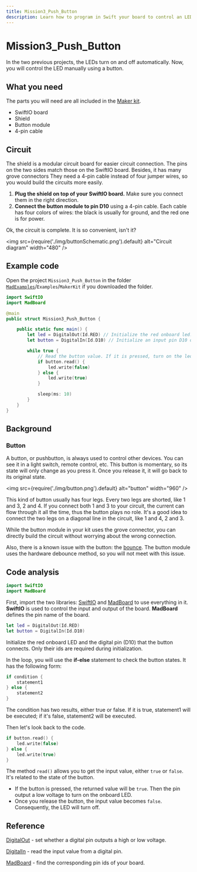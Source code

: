 ```yaml
---
title: Mission3_Push_Button
description: Learn how to program in Swift your board to control an LED using a button.
---
```


# Mission3_Push_Button

In the two previous projects, the LEDs turn on and off automatically. Now, you will control the LED manually using a button.


## What you need

The parts you will need are all included in the [Maker kit](../../hardware/maker-kit).

- SwiftIO board
- Shield
- Button module
- 4-pin cable


## Circuit

The shield is a modular circuit board for easier circuit connection. The pins on the two sides match those on the SwiftIO board. Besides, it has many grove connectors They need a 4-pin cable instead of four jumper wires, so you would build the circuits more easily.

1. **Plug the shield on top of your SwiftIO board.** Make sure you connect them in the right direction.
2. **Connect the button module to pin D10** using a 4-pin cable. Each cable has four colors of wires: the black is usually for ground, and the red one is for power.

Ok, the circuit is complete. It is so convenient, isn't it?



<img
  src={require('./img/buttonSchematic.png').default}
  alt="Circuit diagram" width="480"
/>


## Example code

Open the project `Mission3_Push_Button` in the folder [`MadExamples`](https://github.com/madmachineio/MadExamples)/`Examples`/`MakerKit` if you downloaded the folder.

```swift title="Mission3_Push_Button.swift" showLineNumbers
import SwiftIO
import MadBoard

@main
public struct Mission3_Push_Button {

    public static func main() {
        let led = DigitalOut(Id.RED) // Initialize the red onboard led.
        let button = DigitalIn(Id.D10) // Initialize an input pin D10 on board.

        while true {
            // Read the button value. If it is pressed, turn on the led.
            if button.read() {
                led.write(false)
            } else {
                led.write(true)
            }

            sleep(ms: 10)
        }
    }
}
```


<div className='row row--no-gutters'>
  <ReactPlayer
    url='https://youtu.be/0Ta5kAsnW8A'
    controls={true}
  />
</div>


## Background

### Button

A button, or pushbutton, is always used to control other devices. You can see it in a light switch, remote control, etc. This button is momentary, so its state will only change as you press it. Once you release it, it will go back to its original state.


<img
  src={require('./img/button.png').default}
  alt="button" width="960"
/>

This kind of button usually has four legs. Every two legs are shorted, like 1 and 3, 2 and 4. If you connect both 1 and 3 to your circuit, the current can flow through it all the time, thus the button plays no role. It's a good idea to connect the two legs on a diagonal line in the circuit, like 1 and 4, 2 and 3.

While the button module in your kit uses the grove connector, you can directly build the circuit without worrying about the wrong connection.

Also, there is a known issue with the button: the [bounce](../general/simpleio/debounce#debounce). The button module uses the hardware debounce method, so you will not meet with this issue.



## Code analysis

```swift
import SwiftIO
import MadBoard
```
First, import the two libraries: [SwiftIO](https://madmachineio.github.io/SwiftIO/documentation/swiftio) and [MadBoard](https://github.com/madmachineio/MadBoards/blob/main/Sources/MadBoards/SwiftIOBoard.swift) to use everything in it. **SwiftIO** is used to control the input and output of the board. **MadBoard** defines the pin name of the board.

```swift
let led = DigitalOut(Id.RED)
let button = DigitalIn(Id.D10)
```

Initialize the red onboard LED and the digital pin (D10) that the button connects. Only their ids are required during initialization.

In the loop, you will use the **if-else** statement to check the button states. It has the following form:

```swift
if condition {
    statement1
} else {
    statement2
} 
```
The condition has two results, either true or false. If it is true, statement1 will be executed; if it's false, statement2 will be executed.

Then let's look back to the code.

```swift
if button.read() {
    led.write(false)
} else {
    led.write(true)
}
```
The method `read()` allows you to get the input value, either `true` or `false`. It's related to the state of the button. 
* If the button is pressed, the returned value will be `true`. Then the pin output a low voltage to turn on the onboard LED. 
* Once you release the button, the input value becomes `false`. Consequently, the LED will turn off.



## Reference

[DigitalOut](https://madmachineio.github.io/SwiftIO/documentation/swiftio/digitalout) - set whether a digital pin outputs a high or low voltage.

[DigitalIn](https://madmachineio.github.io/SwiftIO/documentation/swiftio/digitalin) - read the input value from a digital pin.

[MadBoard](https://github.com/madmachineio/MadBoards) - find the corresponding pin ids of your board.

